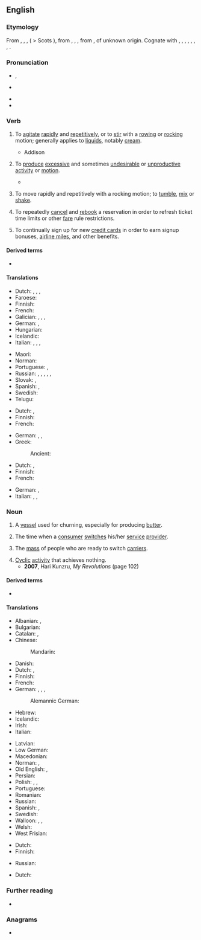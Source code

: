 ==English==

===Etymology===
From {{inh|en|enm|cherne}}, {{m|enm|chrine}}, {{m|enm|chyrne}}, {{m|enm|kyrne}} ( > Scots {{m|sco|kirn}}), from {{inh|en|ang|ċyrn}}, {{m|ang|ċyrin}}, {{m|ang|ċirin||a churn}}, from {{der|en|gem-pro|*kernǭ||churn}}, of unknown origin. Cognate with {{cog|fy|tsjerne}}, {{cog|nl|karn}}, {{cog|wa|serene}}, {{cog|de|Karn}}, {{m|de|Kirne}}, {{cog|da|kjærne}}, {{cog|sv|kärna}}, {{cog|is|kirna||a churn}}.

===Pronunciation===
* {{a|UK}} {{enPR|chû(r)n}}, {{IPA|/tʃɜː(ɹ)n/|lang=en}}
* {{a|US}} {{IPA|/tʃɝn/|lang=en}}
* {{audio|en-us-churn.ogg|Audio (US)|lang=en}}
* {{rhymes|ɜː(r)n|lang=en}}

===Verb===
{{en-verb}}

# {{lb|en|transitive}} To [[agitate]] [[rapid]]ly and [[repetitive]]ly, or to [[stir]] with a [[row]]ing or [[rock]]ing motion; generally applies to [[liquid]]s, notably [[cream]].
#: {{ux|en|Now the cream is '''churned''' to make butter.}}
#: {{ux|en|no-'''churn''' ice cream}}
#* Addison
#*: {{quote|en|'''Churned''' in his teeth, the foamy venom rose.}}
# {{lb|en|transitive|figuratively}} To [[produce]] [[excessive]] and sometimes [[undesirable]] or [[unproductive]] [[activity]] or [[motion]].
#* {{quote-journal
|lang=en
|year=2012
|author=John Branch
|title=Snow Fall: The Avalanche at Tunnel Creek
|newspaper=New York Times
|url=http://www.nytimes.com/projects/2012/snow-fall/?smid=fb-nytimes&WT.z_sma=SP_SNT_20130415#/?part=tunnel-creek
|passage=The slope of the terrain, shaped like a funnel, squeezed the growing swell of '''churning''' snow into a steep, twisting gorge.}}
# {{lb|en|intransitive}} To move rapidly and repetitively with a rocking motion; to [[tumble]], [[mix]] or [[shake]].
#: {{ux|en|I was so nervous my stomach was '''churning'''.}}
# {{lb|en|informal|travel|aviation}} To repeatedly [[cancel]] and [[rebook]] a reservation in order to refresh ticket time limits or other [[fare]] rule restrictions.
# {{lb|en|US|informal|finance|travel}} To continually sign up for new [[credit card]]s in order to earn signup bonuses, [[airline mile]]s, and other benefits.

====Derived terms====
* {{l|en|churn out}}

====Translations====
{{trans-top|agitate rapidly}}
* Dutch: {{t+|nl|karnen}} {{qualifier|butter}}, {{t+|nl|agiteren}}, {{qualifier|fluid}}, {{t+|nl|klutsen}}
* Faroese: {{t|fo|kirna}}
* Finnish: {{t+|fi|kirnuta}}
* French: {{t+|fr|baratter}}
* Galician: {{t|gl|anazar}}, {{t+|gl|bater}}, {{t+|gl|petar}}, {{t|gl|mazar}}
* German: {{t|de|durchschütteln}}, {{t|de|aufwühlen}}
* Hungarian: {{t+|hu|köpül}}
* Icelandic: {{t|is|strokka}}
* Italian: {{t+|it|frullare}}, {{t+|it|sbattere}}, {{t+|it|ribollire}}, {{t|it|spumeggiare}}
{{trans-mid}}
* Maori: {{t|mi|pīkari}}
* Norman: {{t|nrf|pêtri}}
* Portuguese: {{t+|pt|agitar}}, {{t+|pt|bater}}
* Russian: {{qualifier|creamy substance}} {{t+|ru|взбива́ть|impf}}, {{t+|ru|взбить|pf}}, {{qualifier|liquid}} {{t+|ru|взба́лтывать|impf}}, {{t+|ru|взболта́ть|pf}}, {{qualifier|butter}} {{t+|ru|сбива́ть|impf}}, {{t+|ru|сбить|pf}}
* Slovak: {{t|sk|tĺcť}}, {{t|sk|stĺkať}}
* Spanish: {{t|es|batir}} {{gloss|butter}}, {{t|es|agitar}} {{gloss|water}}
* Swedish: {{t+|sv|kärna}}
* Telugu: {{t+|te|చిలుకు}}
{{trans-bottom}}

{{trans-top|figuratively: produce excessive motion}}
* Dutch: {{t+|nl|woelen}}, {{t+|nl|schudden}}
* Finnish: {{t+|fi|hämmentää}}
* French: {{t+|fr|agiter}}
{{trans-mid}}
* German: {{t|de|wusseln}}, {{t+|de|rütteln}}, {{t+|de|wühlen}}
* Greek:
*: Ancient: {{t|grc|βράσσω}}
{{trans-bottom}}

{{trans-top|tumble}}
* Dutch: {{t+|nl|woelen}}, {{t+|nl|schudden}}
* Finnish: {{t+|fi|velloa}}
* French: {{t+|fr|agiter}}
{{trans-mid}}
* German: {{t|de|durchschütteln}}, {{t|de|aufwühlen}}
* Italian: {{t|it|spumeggiare}}, {{t+|it|frullare}}, {{t+|it|ribollire}}
{{trans-bottom}}

===Noun===
{{en-noun|~}}

# A [[vessel]] used for churning, especially for producing [[butter]].
#: {{ux|en|a butter '''churn'''}}
# {{lb|en|telecommunications}} The time when a [[consumer]] [[switch]]es his/her [[service]] [[provider]].
# {{lb|en|telecommunications}} The [[mass]] of people who are ready to switch [[carrier]]s. <!--expressed as the number of formula ''Customer quits/Customer base''. UNCLEAR, please rephrase-->
# [[cyclic|Cyclic]] [[activity]] that achieves nothing.
#* '''2007''', Hari Kunzru, ''My Revolutions'' (page 102)
#*: {{quote|en|I wished my brain would shut up and knew that soon I'd have to start tidying, but first I needed to rest, so I tried to quell the pointless '''churn''' behind my eyes and kept on trying (in a minute) until Vicky came back home.}}

====Derived terms====
* {{l|en|milk churn}}

====Translations====
{{trans-top|vessel for churning}}
* Albanian: {{t+|sq|dybek}}, {{t|sq|dylbek}}
* Bulgarian: {{t|bg|буталка|f}}
* Catalan: {{t|ca|manteguera|f}} {{qualifier|for butter}}, {{t|ca|lletera|f}} {{qualifier|for milk}}
* Chinese:
*: Mandarin: {{t|cmn|攪乳器|tr=jiǎorǔqì|sc=Hani}}
* Danish: {{t|da|kjerne}}
* Dutch: {{t+|nl|botervat|n}}, {{t+|nl|karn|m|f}}
* Finnish: {{t+|fi|kirnu}}
* French: {{t+|fr|baratte|f}}
* German: {{t|de|Rührtrommel|f}}, {{t+|de|Butterfass|n}}, {{t|de|Butterfertiger|m}}, {{t+|de|Kerne|f}}
*: Alemannic German: {{t|gsw|Niidleblääjer}}
* Hebrew: {{t|he|נטישה|sc=Hebr}}
* Icelandic: {{t|is|kirna|f}}
* Irish: {{t|ga|cuinneog|f}}
* Italian: {{t+|it|zangola}}
{{trans-mid}}
* Latvian: {{t|lv|ķērne|f}}
* Low German: {{t|nds|karne|f}}
* Macedonian: {{t|mk|бутин|m}}
* Norman: {{t|nrf|bathette|f}}, {{t|nrf|ribot|m}}
* Old English: {{t|ang|ċyrin|f}}, {{t|ang|ċeren|f}}
* Persian: {{t+|fa|نهره|tr=nehre}}
* Polish: {{t+|pl|maselnica|f}}, {{t+|pl|maślnica|f}}, {{t|pl|kierzanka|f}}
* Portuguese: {{t|pt|batedeira|f}}
* Romanian: {{t+|ro|putinei|n}}
* Russian: {{t+|ru|маслобо́йка|f}}
* Spanish: {{t|es|mantequera|f}} {{gloss|butter}}, {{t+|es|lechera|f}} {{gloss|milk}}
* Swedish: {{t+|sv|kärna|c}}
* Walloon: {{t+|wa|serene|f}} {{qualifier|with wooden leg}}, {{t|wa|toûnwere|f}} {{qualifier|with crank}}, {{t|wa|bourtea|m}} {{qualifier|any system}}
* Welsh: {{t|cy|buddai|f}}
* West Frisian: {{t|fy|tsjerne|c}}
{{trans-bottom}}

{{trans-top|time when customer switches provider}}
* Dutch: {{t+|nl|overstap|m}}
* Finnish: {{t|fi|[[liittymän]] [[vaihto]]}}
{{trans-mid}}
* Russian: {{t|ru|отто́к абонентов}}
{{trans-bottom}}

{{trans-top|people ready to switch carrier}}
* Dutch: {{t|nl|overstapkandidaten|p}}
{{trans-mid}}
{{trans-bottom}}

===Further reading===
* {{pedia}}

===Anagrams===
* {{anagrams|en|a=chnru|runch}}